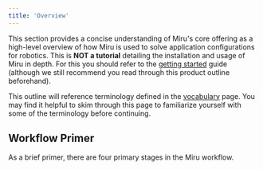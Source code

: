 ```yaml
---
title: 'Overview'
---
```



This section provides a concise understanding of Miru's core offering as a high-level overview of how Miru is used to solve application configurations for robotics. This is **NOT a tutorial** detailing the installation and usage of Miru in depth. For this you should refer to the [getting started](/pages/getting-started/install-cli) guide (although we still recommend you read through this product outline beforehand). 

This outline will reference terminology defined in the [vocabulary](/pages/vocabulary) page. You may find it helpful to skim through this page to familiarize yourself with some of the terminology before continuing.

## Workflow Primer

As a brief primer, there are four primary stages in the Miru workflow.

<MiruWorkflowOverview />

